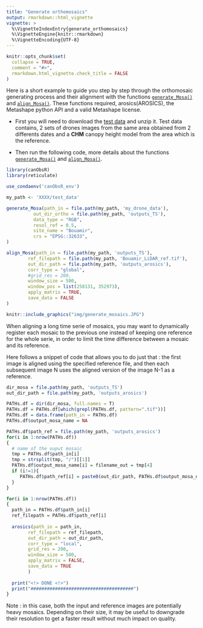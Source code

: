 ```yaml
---
title: "Generate orthomosaics"
output: rmarkdown::html_vignette
vignette: >
  %\VignetteIndexEntry{generate_orthomosaics}
  %\VignetteEngine{knitr::rmarkdown}
  %\VignetteEncoding{UTF-8}
---
```


```r
knitr::opts_chunk$set(
  collapse = TRUE,
  comment = "#>",
  rmarkdown.html_vignette.check_title = FALSE
)
```


Here is a short example to guide you step by step through the orthomosaic generating process and their alignment with the functions [`generate_Mosa()`](https://umr-amap.github.io/canObsR/reference/generate_Mosa.html) and [`align_Mosa()`](https://umr-amap.github.io/canObsR/reference/align_Mosa.html). These functions required, arosics(AROSICS), the Metashape python API and a valid Metashape license.  

* First you will need to download the  [test data](https://zenodo.org/uploads/14748367?token=eyJhbGciOiJIUzUxMiJ9.eyJpZCI6ImVhNjBlZWM5LWYwZTEtNGUxNS04ZDRmLWI3MTAwZTdiMTdmNSIsImRhdGEiOnt9LCJyYW5kb20iOiIzYmViYTgxNWE2OGNlYTA1Zjc1YzdmMWUzZTdjZTVkMSJ9.pzx-dAnjJXNp34OIpqfibrHxZxSUSj8FvdLPGd6r4IaJSa5sAW-eme_EenQr0bLPUAjFGhKrZ-OqrVOQ7bLKBw) and unzip it. Test
data contains, 2 sets of drones images from the same area obtained from 2 differents dates and a **CHM** canopy height model from the area which is the reference. 

* Then run the following code, more details about the functions  [`generate_Mosa()`](https://umr-amap.github.io/canObsR/reference/generate_Mosa.html) and [`align_Mosa()`](https://umr-amap.github.io/canObsR/reference/align_Mosa.html).


```r
library(canObsR)
library(reticulate)

use_condaenv('canObsR_env')

my_path <- 'XXXX/test_data'

generate_Mosa(path_in = file.path(my_path, 'my_drone_data'),
          out_dir_ortho = file.path(my_path, 'outputs_TS'),
          data_type = "RGB",
          resol_ref = 0.5,
          site_name = "Bouamir",
          crs = "EPSG::32633",
) 

align_Mosa(path_in = file.path(my_path, 'outputs_TS'),
        ref_filepath = file.path(my_path, 'Bouamir_LiDAR_ref.tif'),
        out_dir_path = file.path(my_path, 'outputs_arosics'),
        corr_type = "global",
        #grid_res = 200,
        window_size = 500,
        window_pos = list(258131, 352973),
        apply_matrix = TRUE,
        save_data = FALSE
)


```

```r
knitr::include_graphics("img/generate_mosaics.JPG")
```

When aligning a long time serie of mosaics, you may want to dynamically register each mosaic to the previous one instead of keeping one reference for the whole serie, in order to limit the time difference between a mosaic and its reference. 

Here follows a snippet of code that allows you to do just that : the first image is aligned using the specified reference file, and then each subsequent image N uses the aligned version of the image N-1 as a reference.
```r
dir_mosa = file.path(my_path, 'outputs_TS')
out_dir_path = file.path(my_path, 'outputs_arosics')

PATHs.df = dir(dir_mosa, full.names = T)
PATHs.df = PATHs.df[which(grepl(PATHs.df, pattern=".tif"))]
PATHs.df = data.frame(path_in = PATHs.df)
PATHs.df$output_mosa_name = NA

PATHs.df$path_ref = file.path(my_path, 'outputs_arosics')
for(i in 1:nrow(PATHs.df))                      
{
  # name of the ouput mosaic
  tmp = PATHs.df$path_in[i]
  tmp = strsplit(tmp, "/")[[1]]
  PATHs.df$output_mosa_name[i] = filename_out = tmp[4]
  if (i!=1){
     PATHs.df$path_ref[i] = paste0(out_dir_path, PATHs.df$output_mosa_name[i-1]) 
  }
}

for(i in 1:nrow(PATHs.df)) 
{
  path_in = PATHs.df$path_in[i]
  ref_filepath = PATHs.df$path_ref[i]
  
  arosics(path_in = path_in,
        ref_filepath = ref_filepath,
        out_dir_path = out_dir_path,
        corr_type = "local",
        grid_res = 200,
        window_size = 500,
        apply_matrix = FALSE,
        save_data = TRUE
        )
 
  print("<!> DONE <!>")
  print("######################################")
}
```

Note : in this case, both the input and reference images are potentially heavy mosaics. Depending on their size, it may be useful to downgrade their resolution to get a faster result without much impact on quality.  


